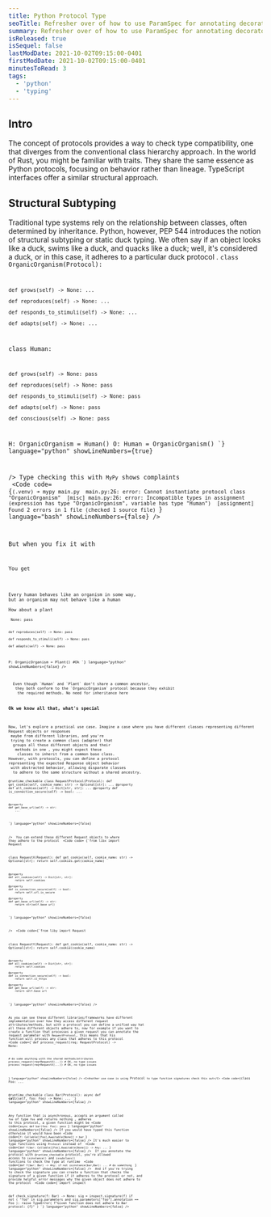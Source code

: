 ```yaml
---
title: Python Protocol Type 
seoTitle: Refresher over of how to use ParamSpec for annotating decorators.
summary: Refresher over of how to use ParamSpec for annotating decorators.
isReleased: true
isSequel: false
lastModDate: 2021-10-02T09:15:00-0401
firstModDate: 2021-10-02T09:15:00-0401
minutesToRead: 3
tags:
  - 'python'
  - 'typing'
---
```


<H2>Intro</H2>
<C>
    The concept of protocols provides a  way to check type compatibility,
     one that diverges from the conventional class hierarchy approach. 
In the world of Rust, you might be familiar with traits. They share the same essence as Python protocols, focusing on behavior rather than lineage.
 TypeScript interfaces offer a similar structural approach.
</C>
<H2>Structural Subtyping</H2>
<C>
Traditional type systems rely on the relationship between classes, 
often determined by inheritance. Python, however, <L href="https://peps.python.org/pep-0544/">PEP 544</L>
 introduces
 the notion of structural subtyping or static duck typing.
  We often say if an object looks like a duck, swims like a duck, 
  and quacks like a duck; well, it's considered a duck,
 or in this case, it adheres to a particular duck protocol .
</C>
<Code
  code=
{`from typing import Protocol

class OrganicOrganism(Protocol):

    def grows(self) -> None: ...

    def reproduces(self) -> None: ...

    def responds_to_stimuli(self) -> None: ...

    def adapts(self) -> None: ...


class Human:

    def grows(self) -> None: pass

    def reproduces(self) -> None: pass

    def responds_to_stimuli(self) -> None: pass

    def adapts(self) -> None: pass

    def conscious(self) -> None: pass


H: OrganicOrganism = Human()
O: Human = OrganicOrganism() 
`}
language="python"
showLineNumbers={true}

/>
<C>Type checking this with ``MyPy`` shows complaints  </C>
<Code
  code=
{`(.venv) ➜ mypy main.py 
main.py:26: error: Cannot instantiate protocol class "OrganicOrganism"  [misc]
main.py:26: error: Incompatible types in assignment (expression has type "OrganicOrganism", variable has type "Human")  [assignment]
Found 2 errors in 1 file (checked 1 source file)
`}
language="bash"
showLineNumbers={false}
/>

<C>
But when you fix it with 
</C>
<Code
  code=
{`H: OrganicOrganism = Human()
# O: Human = OrganicOrganism() 
# no every organism is conscious
`}
language="python"
showLineNumbers={false}
/>
<C>
You get 
</C>
<Code
  code=
{`(.venv) ➜ mypy main.py 
Success: no issues found in 1 source file
`}
language="bash"
showLineNumbers={false}
/>

<C>
Every human behaves like an organism in some way, 
but an organism may not behave like a human
<S3/>
How about a plant 
</C>
<Code
  code=
{`class Plant:
    def grows(self) -> None: pass

    def reproduces(self) -> None: pass

    def responds_to_stimuli(self) -> None: pass

    def adapts(self) -> None: pass

P: OrganicOrganism = Plant() #Ok
`}
language="python"
showLineNumbers={false}
/>

<C>
  Even though `Human` and `Plant` don't share a common ancestor,
   they both conform to the `OrganicOrganism` protocol because they exhibit
    the required methods. No need for inheritance here 
</C>
<H3>Ok we know all that, what's special</H3>
<C>
Now, let's explore a practical use case. Imagine a case where you have different classes representing different Request objects or responses
 maybe from different libraries, and you're 
 trying to create a common class (adapter) that
  groups all these different objects and their
   methods in one , you might expect these
    classes to inherit from a common base class. 
However, with protocols, you can define a protocol 
representing the expected Response object behavior
 with abstracted behavior, allowing disparate classes
  to adhere to the same structure without a shared ancestry.
</C>
<Code
  code=
{`import typing
from typing import Optional, Dict, Protocol, runtime_checkable


@runtime_checkable
class RequestProtocol(Protocol):
    def get_cookie(self, cookie_name: str) -> Optional[str]:
        ...
    @property
    def all_cookies(self) -> Dict[str, str]:
        ...
    @property
    def is_connection_secure(self) -> bool:
        ...

    @property
    def get_base_url(self) -> str:
        ...
`}
language="python"
showLineNumbers={false}

/>
<C>
You can extend these different Request objects to where they adhere to the protocol 
</C>
<Code
  code=
{`from libx import Request

class RequestX(Request):
    def get_cookie(self, cookie_name: str) -> Optional[str]:
        return self.cookies.get(cookie_name)

    @property
    def all_cookies(self) -> Dict[str, str]:
        return self.cookies

    @property
    def is_connection_secure(self) -> bool:
        return self.url.is_secure

    @property
    def get_base_url(self) -> str:
        return str(self.base_url)
`}
language="python"
showLineNumbers={false}

/>
<S3/>
<Code
  code={`from liby import Request

class RequestY(Request):
    def get_cookie(self, cookie_name: str) -> Optional[str]:
        return self.cookie(cookie_name)

    @property
    def all_cookies(self) -> Dict[str, str]:
        return self.cookies

    @property
    def is_connection_secure(self) -> bool:
        return self.is_https

    @property
    def get_base_url(self) -> str:
        return self.base_url
`}
  language="python"
  showLineNumbers={false}
/>

<C>As you can see these different libraries/frameworks
 have different implementation over how they access 
 different request attributes/methods, but with a protocol 
 you can define a unified way hat all these different objects 
 adhere to, now for example if you want to create a function 
 that processes a given request you can annotate the request 
 parameter with ``RequestProtocol``, this means that his function
  will process any class that adheres to this protocol</C>
<Code
  code={`def process_request(req: RequestProtocol) -> None:

    # do some anything with the shared methods/attributes
    process_request(req=RequestX(...)) # OK, no type issues 
    process_request(req=RequestX(...)) # OK, no type issues
`}
  language="python"
  showLineNumbers={false}
/>
<C>Another use case is using `Protocol` to type function signatures
check this out</C>
<Code
  code={`class Foo:
    ...

@runtime_checkable
class Bar(Protocol):
    async def __call__(self, foo: Foo) -> None:
        ...
`}
  language="python"
  showLineNumbers={false}
/>

<C>Any function that is asynchronous, accepts an argument called `foo` of 
type  `Foo` and returns nothing , adheres to this protocol, a given function might be</C>
<Code
  code={`async def bar(foo: Foo): pass
`}
  language="python"
  showLineNumbers={false}
/>
<C>If you would have typed this function otherwise it would have been</C>
<Code
  code={`f: Callable[[Foo],Awaitable[None]] = bar
`}
  language="python"
  showLineNumbers={false}
/>
<C>It's much easier to type functions using `Protocol`
instead of </C>
<Code
  code={`def f(bar: Callable[[Foo],Awaitable[None]]) -> Any: ...
`}
  language="python"
  showLineNumbers={false}
/>
<C>
If you annotate the protocol with `@runtime_checkable` protocol, you're allowed access to `isinstance()` and `issubclass()` functions to check the type at runtime
</C>
<Code
  code={`def f(bar: Bar) -> Any:
	if not isinstance(bar,Bar): ... # do something 
`}
  language="python"
  showLineNumbers={false}
/>
<C>
And if you're trying to check the signature you can create a function that checks
 the signature of a given function if it adheres to the protocol or not, and provide helpful error messages why the given object does not adhere to the protocol
</C>
<Code
  code={`import inspect 

def check_signature(f: Bar) -> None:
    sig = inspect.signature(f)
    if not (
        "foo" in sig.parameters
        and sig.parameters["foo"].annotation == Foo
    ):
        raise TypeError(
            f"Given function does not adhere to Bar protocol: {f}"
        )
`}
  language="python"
  showLineNumbers={false}
/>

